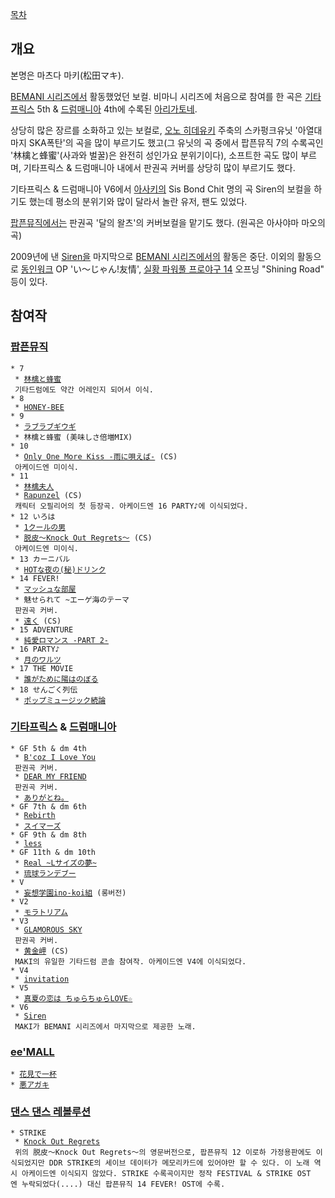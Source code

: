 [[목차]]

== 개요 ==

본명은 마츠다 마키(松田マキ).

[[BEMANI 시리즈]]에서 활동했었던 보컬. 비마니 시리즈에 처음으로 참여를 한 곡은 [[기타프릭스]] 5th & [[드럼매니아]] 4th에 수록된 [[아리가토네]].

상당히 많은 장르를 소화하고 있는 보컬로, [[오노 히데유키]] 주축의 스카펑크유닛 '아열대 마지 SKA폭탄'의 곡을 많이 부르기도 했고(그 유닛의 곡 중에서 팝픈뮤직 7의 수록곡인 '林檎と蜂蜜'(사과와 벌꿀)은 완전히 성인가요 분위기이다), 소프트한 곡도 많이 부르며, 기타프릭스 & 드럼매니아 내에서 판권곡 커버를 상당히 많이 부르기도 했다.

기타프릭스 & 드럼매니아 V6에서 [[아사키]]의 Sis Bond Chit 명의 곡 Siren의 보컬을 하기도 했는데 평소의 분위기와 많이 달라서 놀란 유저, 팬도 있었다.

[[팝픈뮤직]]에서는 판권곡 '달의 왈츠'의 커버보컬을 맡기도 했다. (원곡은 아사야마 마오의 곡)

2009년에 낸 [[Siren]]을 마지막으로 [[BEMANI 시리즈]]에서의 활동은 중단. 이외의 활동으로 [[동인워크]] OP 'い～じゃん!友情', [[실황 파워풀 프로야구 14]] 오프닝 "Shining Road" 등이 있다.

== 참여작 ==

=== [[팝픈뮤직]] ===

 * 7
  * [[林檎と蜂蜜]]
  기타드럼에도 약간 어레인지 되어서 이식.
 * 8
  * [[HONEY-BEE]]
 * 9
  * [[ラブラブギウギ]]
  * 林檎と蜂蜜 (美味しさ倍増MIX)
 * 10
  * [[Only One More Kiss -雨に唄えば-]] (CS)
  아케이드엔 미이식.
 * 11
  * [[林檎夫人]]
  * [[Rapunzel]] (CS)
  캐릭터 오필리어의 첫 등장곡. 아케이드엔 16 PARTY♪에 이식되었다.
 * 12 いろは
  * [[1クールの男]]
  * [[脱皮～Knock Out Regrets～]] (CS)
  아케이드엔 미이식.
 * 13 カーニバル
  * [[HOTな夜の(秘)ドリンク]]
 * 14 FEVER!
  * [[マッシュな部屋]]
  * 魅せられて ~エーゲ海のテーマ
  판권곡 커버.
  * [[遠く]] (CS)
 * 15 ADVENTURE
  * [[純愛ロマンス -PART 2-]]
 * 16 PARTY♪
  * [[月のワルツ]]
 * 17 THE MOVIE
  * [[誰がために陽はのぼる]]
 * 18 せんごく列伝
  * [[ポップミュージック続論]]

=== [[기타프릭스]] & [[드럼매니아]] ===

 * GF 5th & dm 4th
  * [[B'coz I Love You]]
  판권곡 커버.
  * [[DEAR MY FRIEND]]
  판권곡 커버.
  * [[ありがとね。]]
 * GF 7th & dm 6th
  * [[Rebirth]]
  * [[スイマーズ]]
 * GF 9th & dm 8th
  * [[less]]
 * GF 11th & dm 10th
  * [[Real ~Lサイズの夢~]]
  * [[琉球ランデブー]]
 * V
  * [[妄想学園ino-koi組]] (롱버전)
 * V2
  * [[모라토리움|モラトリアム]]
 * V3 
  * [[GLAMOROUS SKY]]
  판권곡 커버.
  * [[黄金岬]] (CS)
  MAKI의 유일한 기타드럼 콘솔 참여작. 아케이드엔 V4에 이식되었다.
 * V4
  * [[invitation]]
 * V5
  * [[真夏の恋は ちゅらちゅらLOVE☆]]
 * V6
  * [[Siren]]
  MAKI가 BEMANI 시리즈에서 마지막으로 제공한 노래.

=== [[ee'MALL]] ===

 * [[花見で一杯]]
 * [[悪アガキ]]

=== [[댄스 댄스 레볼루션]] ===
 * STRIKE
  * [[Knock Out Regrets]]
  위의 脱皮～Knock Out Regrets～의 영문버전으로, 팝픈뮤직 12 이로하 가정용판에도 이식되었지만 DDR STRIKE의 세이브 데이터가 메모리카드에 있어야만 할 수 있다. 이 노래 역시 아케이드엔 이식되지 않았다. STRIKE 수록곡이지만 정작 FESTIVAL & STRIKE OST엔 누락되었다(....) 대신 팝픈뮤직 14 FEVER! OST에 수록.
